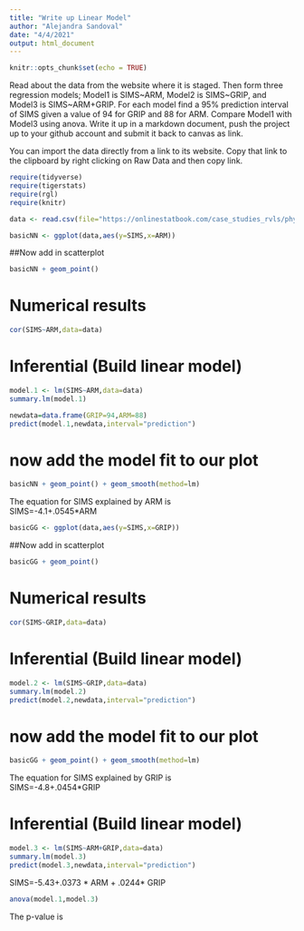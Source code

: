 ```yaml
---
title: "Write up Linear Model"
author: "Alejandra Sandoval"
date: "4/4/2021"
output: html_document
---
```


```r
knitr::opts_chunk$set(echo = TRUE)
```

Read about the data from the website where it is staged.  Then form three regression models; Model1 is SIMS~ARM, Model2 is SIMS~GRIP, and Model3 is SIMS~ARM+GRIP. For each model find a 95% prediction interval of SIMS given a value of 94  for GRIP and 88 for ARM. Compare Model1 with Model3 using anova. Write it up in a markdown document, push the project up to your github account and submit it back to canvas as link. 

 

You can import the data directly from a link to its website.  Copy that link to the clipboard by right clicking on Raw Data and then copy link.

```r
require(tidyverse)
require(tigerstats)
require(rgl)
require(knitr)
```

```r
data <- read.csv(file="https://onlinestatbook.com/case_studies_rvls/physical_strength/data.txt",sep="",header=TRUE) 
```

```r
basicNN <- ggplot(data,aes(y=SIMS,x=ARM))
```
##Now add in scatterplot

```r
basicNN + geom_point()
```
  

# Numerical results

```r
cor(SIMS~ARM,data=data)
```

# Inferential  (Build linear model)
  
```r
model.1 <- lm(SIMS~ARM,data=data)
summary.lm(model.1)
```

```r
newdata=data.frame(GRIP=94,ARM=88)
predict(model.1,newdata,interval="prediction")
```


# now add the model fit to our plot
  
```r
basicNN + geom_point() + geom_smooth(method=lm)
``` 

The equation for SIMS explained by ARM is   
SIMS=-4.1+.0545*ARM


```r
basicGG <- ggplot(data,aes(y=SIMS,x=GRIP))
```
##Now add in scatterplot

```r
basicGG + geom_point()
```
  

# Numerical results

```r
cor(SIMS~GRIP,data=data)
```

# Inferential  (Build linear model)
  
```r
model.2 <- lm(SIMS~GRIP,data=data)
summary.lm(model.2)
predict(model.2,newdata,interval="prediction")
```

# now add the model fit to our plot
  
```r
basicGG + geom_point() + geom_smooth(method=lm)
``` 

The equation for SIMS explained by GRIP is  
SIMS=-4.8+.0454*GRIP


# Inferential  (Build linear model)
  
```r
model.3 <- lm(SIMS~ARM+GRIP,data=data)
summary.lm(model.3)
predict(model.3,newdata,interval="prediction")
```
SIMS=-5.43+.0373 * ARM + .0244* GRIP


```r
anova(model.1,model.3)
```
The p-value is 
